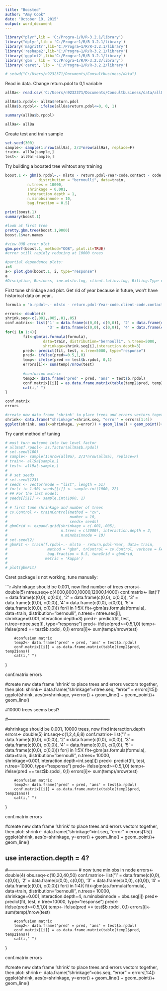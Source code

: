 ```yaml
---
title: "Boosted"
author: "Amy Cook"
date: "October 19, 2015"
output: word_document
---
```



```r
library("plyr",lib = 'C:/Progra~1/R/R-3.2.1/library')
library("dplyr",lib = 'C:/Progra~1/R/R-3.2.1/library')
library('magrittr',lib='C:/Progra~1/R/R-3.2.1/library')
library('reshape2',lib='C:/Progra~1/R/R-3.2.1/library')
library('ggplot2',lib='C:/Progra~1/R/R-3.2.1/library')
library('gbm', lib = 'C:/Progra~1/R/R-3.2.2/library')
library('caret', lib = 'C:/Progra~1/R/R-3.2.2/library')

# setwd("C:/Users/n9232371/Documents/Consultbusiness/data")
```

Read in data. Change return.pdol to 0,1 variable

```r
all8a<- read.csv('C:/Users/n9232371/Documents/Consultbusiness/data/all8a.csv')[,-1]

all8a$b.rpdol<- all8a$return.pdol 
all8a$b.rpdol<- ifelse(all8a$return.pdol<=0, 0, 1)

summary(all8a$b.rpdol)

all9a<- all8a
```


Create test and train sample

```r
set.seed(300)
sample<- sample(1:nrow(all9a), 2/3*nrow(all9a), replace=F)
train<- all9a[sample,]
test<- all9a[-sample,]

```

Try building a boosted tree wihtout any training

```r
boost.1 <- gbm(b.rpdol~.- mlsto - return.pdol-Year-code.contact - code.client, 
               distribution = "bernoulli", data=train,
          n.trees = 10000,
          shrinkage = 0.001,
          interaction.depth = 1,
          n.minobsinnode = 10,
          bag.fraction = 0.5)

print(boost.1)
summary(boost.1)

#look at first tree
pretty.gbm.tree(boost.1,9000)
boost.1$var.names

#view OOB error plot
gbm.perf(boost.1, method="OOB", plot.it=TRUE)
#error still rapidly reducing at 10000 trees

#partial dependence plots:
i=8
a<- plot.gbm(boost.1, i, type="response")
a
#Discipline, Business, inv.mlsto.log, client.totinv.log, Billing.Type dont matter?


```

First tune shrinkage and plot. Get rid of year because in future, won't have historical data on year..

```r
formula = "b.rpdol~.- mlsto - return.pdol-Year-code.client-code.contact"

errors<- double(4)
shrink.seq<-c(.001,.005,.01,.05)
conf.matrix<- list('1' = data.frame(c(0,0), c(0,0)), '2' = data.frame(c(0,0), c(0,0)),
                   '3' = data.frame(c(0,0), c(0,0)), '4' = data.frame(c(0,0), c(0,0)))
for(i in 1:4){
        fit<-gbm(as.formula(formula), 
                 data=train, distribution="bernoulli", n.trees=5000,
                 shrinkage=shrink.seq[i],interaction.depth=3)
        pred<- predict(fit, test, n.tree=5000, type="response")
        pred<- ifelse(pred>=0.5,1,0)
        temp<- ifelse(pred == test$b.rpdol, 0,1)
        errors[i]<- sum(temp)/nrow(test)
        
        #confusion matrix
        temp2<- data.frame('pred' = pred, 'ans' = test$b.rpdol)
        conf.matrix[[i]] = as.data.frame.matrix(table(temp2$pred, temp2$ans))
        cat(i," ")
}

conf.matrix
errors

#create new data frame 'shrink' to place trees and errors vectors together, then plot:
shrink<- data.frame("shrinkage"=shrink.seq, "error" = errors[1:4])
ggplot(shrink, aes(x=shrinkage, y=error)) + geom_line() + geom_point()+ geom_line()

```

Try caret method of tuning

```r
# must turn outcome into two level factor
# all9a$f.rpdol<- as.factor(all9a$b.rpdol)
# set.seed(100)
# sample<- sample(1:nrow(all9a), 2/3*nrow(all9a), replace=F)
# train<- all9a[sample,]
# test<- all9a[-sample,]
# 
# # set seeds
# set.seed(123)
# seeds <- vector(mode = "list", length = 51)
# for(i in 1:50) seeds[[i]] <- sample.int(1000, 22)
# ## For the last model:
# seeds[[51]] <- sample.int(1000, 1)
# 
# # first tune shrinkage and number of trees
# cv.Control <- trainControl(method = "cv",
#                            number = 10,
#                            seeds= seeds)
# gbmGrid <- expand.grid(shrinkage = c(.001,.005),
#                        n.trees = c(2000), interaction.depth = 2,
#                        n.minobsinnode = 10)
# set.seed(2)
# gbmFit <- train(f.rpdol~.- mlsto - return.pdol-Year, data= train,
#                  method = "gbm", trControl = cv.Control, verbose = FALSE,
#                  bag.fraction = 0.5, tuneGrid = gbmGrid,
#                 metric = 'kappa')
# 
# plot(gbmFit)
```

Caret package is not working, tune manually:

```r

#shrinkage should be 0.001, now find number of trees
errors<- double(5)
ntree.seq<-c(4000,8000,10000,12000,14000)
conf.matrix<- list('1' = data.frame(c(0,0), c(0,0)), '2' = data.frame(c(0,0), c(0,0)),
                   '3' = data.frame(c(0,0), c(0,0)), '4' = data.frame(c(0,0), c(0,0)),
                   '5' = data.frame(c(0,0), c(0,0)))
for(i in 1:5){
        fit<-gbm(as.formula(formula), 
                 data=train, distribution="bernoulli", n.trees= ntree.seq[i],
                 shrinkage=0.001,interaction.depth=3)
        pred<- predict(fit, test, n.tree=ntree.seq[i], type="response")
        pred<- ifelse(pred>=0.5,1,0)
        temp<- ifelse(pred == test$b.rpdol, 0,1)
        errors[i]<- sum(temp)/nrow(test)
        
        #confusion matrix
        temp2<- data.frame('pred' = pred, 'ans' = test$b.rpdol)
        conf.matrix[[i]] = as.data.frame.matrix(table(temp2$pred, temp2$ans))
        cat(i," ")
}

conf.matrix
errors

#create new data frame 'shrink' to place trees and errors vectors together, then plot:
shrink<- data.frame("shrinkage"=ntree.seq, "error" = errors[1:5])
ggplot(shrink, aes(x=shrinkage, y=error)) + geom_line() + geom_point()+ geom_line()

#10000 trees seems best?

#----------------------------------------------------------------------

#shrinkage should be 0.001, 10000 trees, now find interaction.depth
errors<- double(5)
int.seq<-c(1,2,4,6,8)
conf.matrix<- list('1' = data.frame(c(0,0), c(0,0)), '2' = data.frame(c(0,0), c(0,0)),
                   '3' = data.frame(c(0,0), c(0,0)), '4' = data.frame(c(0,0), c(0,0)),
                   '5' = data.frame(c(0,0), c(0,0)))
for(i in 1:5){
        fit<-gbm(as.formula(formula), 
                 data=train, distribution="bernoulli", n.trees= 10000,
                 shrinkage=0.001,interaction.depth=int.seq[i])
        pred<- predict(fit, test, n.tree=10000, type="response")
        pred<- ifelse(pred>=0.5,1,0)
        temp<- ifelse(pred == test$b.rpdol, 0,1)
        errors[i]<- sum(temp)/nrow(test)
        
        #confusion matrix
        temp2<- data.frame('pred' = pred, 'ans' = test$b.rpdol)
        conf.matrix[[i]] = as.data.frame.matrix(table(temp2$pred, temp2$ans))
        cat(i," ")
}

conf.matrix
errors

#create new data frame 'shrink' to place trees and errors vectors together, then plot:
shrink<- data.frame("shrinkage"=int.seq, "error" = errors[1:5])
ggplot(shrink, aes(x=shrinkage, y=error)) + geom_line() + geom_point()+ geom_line()

## use interaction.depth = 4?



#------------------------------------------------
# now tune min obs in node
errors<- double(4)
obs.seq<-c(10,20,40,50)
conf.matrix<- list('1' = data.frame(c(0,0), c(0,0)), '2' = data.frame(c(0,0), c(0,0)),
                   '3' = data.frame(c(0,0), c(0,0)), '4' = data.frame(c(0,0), c(0,0)))
for(i in 1:4){
        fit<-gbm(as.formula(formula), 
                 data=train, distribution="bernoulli", n.trees= 10000,
                 shrinkage=0.001,interaction.depth=4,
                 n.minobsinnode = obs.seq[i])
        pred<- predict(fit, test, n.tree=10000, type="response")
        pred<- ifelse(pred>=0.5,1,0)
        temp<- ifelse(pred == test$b.rpdol, 0,1)
        errors[i]<- sum(temp)/nrow(test)
        
        #confusion matrix
        temp2<- data.frame('pred' = pred, 'ans' = test$b.rpdol)
        conf.matrix[[i]] = as.data.frame.matrix(table(temp2$pred, temp2$ans))
        cat(i," ")
}

conf.matrix
errors

#create new data frame 'shrink' to place trees and errors vectors together, then plot:
shrink<- data.frame("shrinkage"=obs.seq, "error" = errors[1:4])
ggplot(shrink, aes(x=shrinkage, y=error)) + geom_line() + geom_point()+ geom_line()




